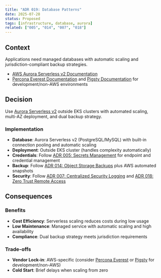 ```yaml
---
title: "ADR 019: Database Patterns"
date: 2025-07-28
status: Proposed
tags: [infrastructure, database, aurora]
related: ["005", "014", "007", "018"]
---
```


## Context

Applications need managed databases with automatic scaling and jurisdiction-compliant backup strategies.

- [AWS Aurora Serverless v2 Documentation](https://docs.aws.amazon.com/AmazonRDS/latest/AuroraUserGuide/aurora-serverless-v2.html)
- [Percona Everest Documentation](https://docs.percona.com/everest/) and [Pigsty Documentation](https://pigsty.io/) for development/non-AWS environments

## Decision

Use [Aurora Serverless v2](https://docs.aws.amazon.com/AmazonRDS/latest/AuroraUserGuide/aurora-serverless-v2.html) outside EKS clusters with automated scaling, multi-AZ deployment, and dual backup strategy.

### Implementation

- **Database**: Aurora Serverless v2 (PostgreSQL/MySQL) with built-in connection pooling and automatic scaling
- **Deployment**: Outside EKS cluster (handles complexity automatically)
- **Credentials**: Follow [ADR 005: Secrets Management](../security/005-secrets-management.qmd) for endpoint and credential management
- **Backup**: Follow [ADR 014: Object Storage Backups](014-object-backup.qmd) plus AWS automated snapshots
- **Security**: Follow [ADR 007: Centralized Security Logging](007-logging.qmd) and [ADR 018: Zero Trust Remote Access](../security/018-zero-trust-access.qmd)

## Consequences

### Benefits

- **Cost Efficiency**: Serverless scaling reduces costs during low usage
- **Low Maintenance**: Managed service with automatic scaling and high availability
- **Compliance**: Dual backup strategy meets jurisdiction requirements

### Trade-offs

- **Vendor Lock-in**: AWS-specific (consider [Percona Everest](https://www.percona.com/software/percona-everest) or [Pigsty](https://pigsty.io/) for development/non-AWS)
- **Cold Start**: Brief delays when scaling from zero
